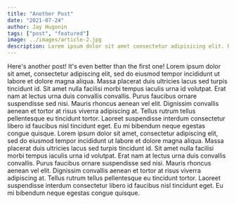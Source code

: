 ```yaml
---
title: "Another Post"
date: "2021-07-24"
author: Jay Hugonin
tags: ["post", "featured"]
image: ../images/article-2.jpg
description: Lorem ipsum dolor sit amet consectetur adipisicing elit. Perferendis accusantium sit illo neque rem omnis quaerat, nam similique vitae delectus ad magni vel quo maxime, magnam placeat. Reprehenderit, distinctio aliquam?
---
```


Here's another post! It's even better than the first one!
Lorem ipsum dolor sit amet, consectetur adipiscing elit, sed do eiusmod tempor incididunt ut labore et dolore magna aliqua. Massa placerat duis ultricies lacus sed turpis tincidunt id. Sit amet nulla facilisi morbi tempus iaculis urna id volutpat. Erat nam at lectus urna duis convallis convallis. Purus faucibus ornare suspendisse sed nisi. Mauris rhoncus aenean vel elit. Dignissim convallis aenean et tortor at risus viverra adipiscing at. Tellus rutrum tellus pellentesque eu tincidunt tortor. Laoreet suspendisse interdum consectetur libero id faucibus nisl tincidunt eget. Eu mi bibendum neque egestas congue quisque.
Lorem ipsum dolor sit amet, consectetur adipiscing elit, sed do eiusmod tempor incididunt ut labore et dolore magna aliqua. Massa placerat duis ultricies lacus sed turpis tincidunt id. Sit amet nulla facilisi morbi tempus iaculis urna id volutpat. Erat nam at lectus urna duis convallis convallis. Purus faucibus ornare suspendisse sed nisi. Mauris rhoncus aenean vel elit. Dignissim convallis aenean et tortor at risus viverra adipiscing at. Tellus rutrum tellus pellentesque eu tincidunt tortor. Laoreet suspendisse interdum consectetur libero id faucibus nisl tincidunt eget. Eu mi bibendum neque egestas congue quisque.